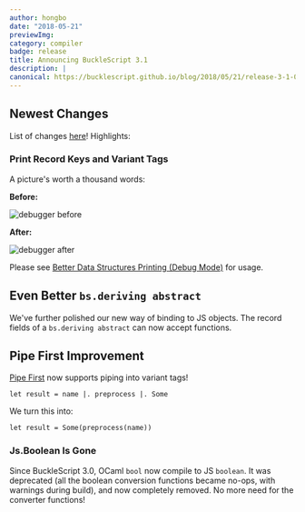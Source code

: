 ```yaml
---
author: hongbo
date: "2018-05-21" 
previewImg:
category: compiler
badge: release
title: Announcing BuckleScript 3.1
description: |
canonical: https://bucklescript.github.io/blog/2018/05/21/release-3-1-0
---
```


## Newest Changes

List of changes
[here](https://github.com/BuckleScript/bucklescript/blob/master/Changes.md#310)!
Highlights:

### Print Record Keys and Variant Tags

A picture's worth a thousand words:

**Before:**

<img src="https://bucklescript.github.io/img/debugger-before.png" alt="debugger before"/>

**After:**

<img src="https://bucklescript.github.io/img/debugger-after.png" alt="debugger after" />

Please see [Better Data Structures Printing (Debug
Mode)](/docs/en/better-data-structures-printing-debug-mode.html) for usage.

## Even Better `bs.deriving abstract`

We've further polished our new way of binding to JS objects. The record fields
of a `bs.deriving abstract` can now accept functions.

## Pipe First Improvement

[Pipe First](/docs/en/pipe-first.html) now supports piping into variant tags!

```reason
let result = name |. preprocess |. Some
```

We turn this into:

```reason
let result = Some(preprocess(name))
```

### Js.Boolean Is Gone

Since BuckleScript 3.0, OCaml `bool` now compile to JS `boolean`. It was
deprecated (all the boolean conversion functions became no-ops, with warnings
during build), and now completely removed. No more need for the converter
functions!
